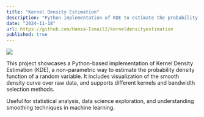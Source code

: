 ```yaml
---
title: "Kernel Density Estimation"
description: "Python implementation of KDE to estimate the probability density function of a given dataset."
date: "2024-11-18"
url: https://github.com/Hamza-Ismail2/kerneldensityestimation
published: true
---
```


![](https://github.com/Hamza-Ismail2/portfolio/blob/main/public/kde-pic.png)

This project showcases a Python-based implementation of Kernel Density Estimation (KDE), a non-parametric way to estimate the probability density function of a random variable. It includes visualization of the smooth density curve over raw data, and supports different kernels and bandwidth selection methods.

Useful for statistical analysis, data science exploration, and understanding smoothing techniques in machine learning.
